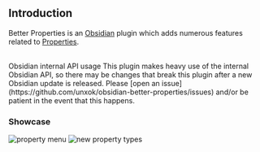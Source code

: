 
## Introduction

Better Properties is an [Obsidian](https://obsidian.md) plugin which adds numerous features related to [Properties](https://help.obsidian.md/properties).

<br />

<Alert>
  <TriangleAlert />
  <AlertTitle>Obsidian internal API usage</AlertTitle>
  <AlertDescription>
    This plugin makes heavy use of the internal Obsidian API, so there may be
    changes that break this plugin after a new Obsidian update is released.
    Please [open an
    issue](https://github.com/unxok/obsidian-better-properties/issues) and/or be
    patient in the event that this happens.
  </AlertDescription>
</Alert>

### Showcase

![property menu](/property-menu-showcase.png)
![new property types](/new-types-showcase.png)
